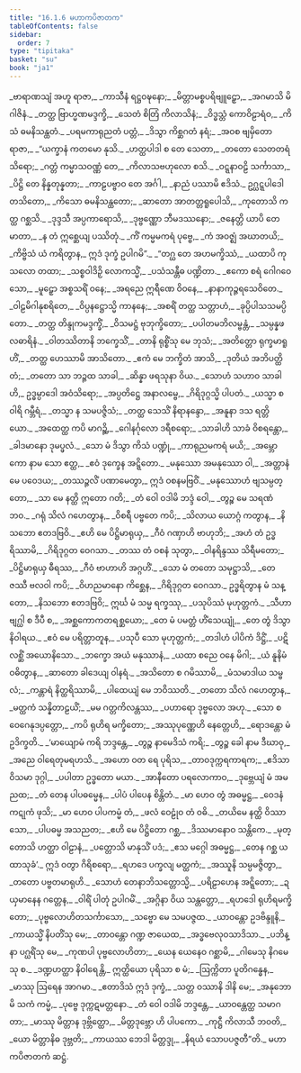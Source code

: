 ```yaml
---
title: "16.1.6 မဟာကပိဇာတက"
tableOfContents: false
sidebar:
  order: 7
type: "tipitaka"
basket: "su"
book: "ja1"
---
```



<DynamicBreadcrumb />

<Division number="178" book="ja1">

<Paragraph number="3438" type="verses" book="ja1">
_ဗာရာဏသျံ အဟူ ရာဇာ,_  
_ကာသီနံ ရဋ္ဌဝဍ္ဎနော;_  
_မိတ္တာမစ္စပရိဗျူဠှော,_  
_အဂမာသိ မိဂါဇိနံ._  

</Paragraph>

</Division>
<Division number="179" book="ja1">

<Paragraph number="3439" type="verses" book="ja1">
_တတ္ထ ဗြာဟ္မဏမဒ္ဒက္ခိ,_  
_သေတံ စိတြံ ကိလာသိနံ;_  
_ဝိဒ္ဓသ္တံ ကောဝိဠာရံဝ,_  
_ကိသံ ဓမနိသန္ထတံ._  

</Paragraph>

</Division>
<Division number="180" book="ja1">

<Paragraph number="3440" type="verses" book="ja1">
_ပရမကာရုညတံ ပတ္တံ,_  
_ဒိသွာ ကိစ္ဆဂတံ နရံ;_  
_အဝစ ဗျမှိတော ရာဇာ,_  
_“ယက္ခာနံ ကတမော နုသိ._  

</Paragraph>

</Division>
<Division number="181" book="ja1">

<Paragraph number="3441" type="verses" book="ja1">
_ဟတ္ထပါဒါ စ တေ သေတာ,_  
_တတော သေတတရံ သိရော;_  
_ဂတ္တံ ကမ္မာသဝဏ္ဏံ တေ,_  
_ကိလာသဗဟုလော စသိ._  

</Paragraph>

</Division>
<Division number="182" book="ja1">

<Paragraph number="3442" type="verses" book="ja1">
_ဝဋ္ဋနာဝဠိ သင်္ကာသာ,_  
_ပိဋ္ဌိ တေ နိန္နတုန္နတာ;_  
_ကာဠပဗ္ဗာဝ တေ အင်္ဂါ,_  
_နာညံ ပဿာမိ ဧဒိသံ._  

</Paragraph>

</Division>
<Division number="183" book="ja1">

<Paragraph number="3443" type="verses" book="ja1">
ဥဂ္ဃဋ္ဋပါဒေါ တသိတော,_  
_ကိသော ဓမနိသန္ထတော;_  
_ဆာတော အာတတ္တရူပေါသိ,_  
_ကုတောသိ ကတ္ထ ဂစ္ဆသိ._  

</Paragraph>

</Division>
<Division number="184" book="ja1">

<Paragraph number="3444" type="verses" book="ja1">
_ဒုဒ္ဒသီ အပ္ပကာရောသိ,_  
_ဒုဗ္ဗဏ္ဏော ဘီမဒဿနော;_  
_ဇနေတ္တိ ယာပိ တေ မာတာ,_  
_န တံ ဣစ္ဆေယျ ပဿိတုံ._  

</Paragraph>

</Division>
<Division number="185" book="ja1">

<Paragraph number="3445" type="verses" book="ja1">
_ကိံ ကမ္မမကရံ ပုဗ္ဗေ,_  
_ကံ အဝဇ္ဈံ အဃာတယိ;_  
_ကိဗ္ဗိသံ ယံ ကရိတွာန,_  
ဣဒံ ဒုက္ခံ ဥပါဂမိ”._  

</Paragraph>

</Division>
<Division number="186" book="ja1">

<Paragraph number="3446" type="verses" book="ja1">
_“တဂ္ဃ တေ အဟမက္ခိဿံ,_  
_ယထာပိ ကုသလော တထာ;_  
_သစ္စဝါဒိဉှိ လောကသ္မိံ,_  
_ပသံသန္တီဓ ပဏ္ဍိတာ._  

</Paragraph>

</Division>
<Division number="187" book="ja1">

<Paragraph number="3447" type="verses" book="ja1">
_ဧကော စရံ ဂေါဂဝေသော,_  
_မူဠှော အစ္စသရိံ ဝနေ;_  
_အရညေ ဣရီဏေ ဝိဝနေ,_  
_နာနာကုဉ္ဇရသေဝိတေ._  

</Paragraph>

</Division>
<Division number="188" book="ja1">

<Paragraph number="3448" type="verses" book="ja1">
_ဝါဠမိဂါနုစရိတေ,_  
_ဝိပ္ပနဋ္ဌောသ္မိ ကာနနေ;_  
_အစရိံ တတ္ထ သတ္တာဟံ,_  
_ခုပ္ပိပါသသမပ္ပိတော._  

</Paragraph>

</Division>
<Division number="189" book="ja1">

<Paragraph number="3449" type="verses" book="ja1">
_တတ္ထ တိန္ဒုကမဒ္ဒက္ခိံ,_  
_ဝိသမဋ္ဌံ ဗုဘုက္ခိတော;_  
_ပပါတမဘိလမ္ဗန္တံ,_  
_သမ္ပန္နဖလဓာရိနံ._  

</Paragraph>

</Division>
<Division number="190" book="ja1">

<Paragraph number="3450" type="verses" book="ja1">
_ဝါတဿိတာနိ ဘက္ခေသိံ,_  
_တာနိ ရုစ္စိံသု မေ ဘုသံ;_  
_အတိတ္တော ရုက္ခမာရူဟိံ,_  
_တတ္ထ ဟေဿာမိ အာသိတော._  

</Paragraph>

</Division>
<Division number="191" book="ja1">

<Paragraph number="3451" type="verses" book="ja1">
_ဧကံ မေ ဘက္ခိတံ အာသိ,_  
_ဒုတိယံ အဘိပတ္ထိတံ;_  
_တတော သာ ဘဉ္ဇထ သာခါ,_  
_ဆိန္နာ ဖရသုနာ ဝိယ._  

</Paragraph>

</Division>
<Division number="192" book="ja1">

<Paragraph number="3452" type="verses" book="ja1">
_သောဟံ သဟာဝ သာခါဟိ,_  
ဥဒ္ဓမ္ပာဒေါ အဝံသိရော;_  
_အပ္ပတိဋ္ဌေ အနာလမ္ဗေ,_  
_ဂိရိဒုဂ္ဂသ္မိ ပါပတံ._  

</Paragraph>

</Division>
<Division number="193" book="ja1">

<Paragraph number="3453" type="verses" book="ja1">
_ယသ္မာ စ ဝါရိ ဂမ္ဘီရံ,_  
_တသ္မာ န သမပဇ္ဇိသံ;_  
_တတ္ထ သေသိံ နိရာနန္ဒော,_  
_အနူနာ ဒသ ရတ္တိယော._  

</Paragraph>

</Division>
<Division number="194" book="ja1">

<Paragraph number="3454" type="verses" book="ja1">
_အထေတ္ထ ကပိ မာဂဉ္ဆိ,_  
_ဂေါနင်္ဂုလော ဒရီစရော;_  
_သာခါဟိ သာခံ ဝိစရန္တော,_  
_ခါဒမာနော ဒုမပ္ဖလံ._  

</Paragraph>

</Division>
<Division number="195" book="ja1">

<Paragraph number="3455" type="verses" book="ja1">
_သော မံ ဒိသွာ ကိသံ ပဏ္ဍုံ,_  
_ကာရုညမကရံ မယိ;_  
_အမ္ဘော ကော နာမ သော ဧတ္ထ,_  
_ဧဝံ ဒုက္ခေန အဋ္ဋိတော._  

</Paragraph>

</Division>
<Division number="196" book="ja1">

<Paragraph number="3456" type="verses" book="ja1">
_မနုဿော အမနုဿော ဝါ,_  
_အတ္တာနံ မေ ပဝေဒယ;_  
_တဿဉ္ဇလိံ ပဏာမေတွာ,_  
ဣဒံ ဝစနမဗြဝိံ._  

</Paragraph>

</Division>
<Division number="197" book="ja1">

<Paragraph number="3457" type="verses" book="ja1">
_မနုဿောဟံ ဗျသမ္ပတ္တော,_  
_သာ မေ နတ္ထိ ဣတော ဂတိ;_  
_တံ ဝေါ ဝဒါမိ ဘဒ္ဒံ ဝေါ,_  
_တွဉ္စ မေ သရဏံ ဘဝ._  

</Paragraph>

</Division>
<Division number="198" book="ja1">

<Paragraph number="3458" type="verses" book="ja1">
_ဂရုံ သိလံ ဂဟေတွာန,_  
_ဝိစရီ ပဗ္ဗတေ ကပိ;_  
_သိလာယ ယောဂ္ဂံ ကတွာန,_  
_နိသဘော ဧတဒဗြဝိ._  

</Paragraph>

</Division>
<Division number="199" book="ja1">

<Paragraph number="3459" type="verses" book="ja1">
_ဧဟိ မေ ပိဋ္ဌိမာရုယှ,_  
_ဂီဝံ ဂဏှာဟိ ဗာဟုဘိ;_  
_အဟံ တံ ဥဒ္ဓရိဿာမိ,_  
_ဂိရိဒုဂ္ဂတ ဝေဂသာ._  

</Paragraph>

</Division>
<Division number="200" book="ja1">

<Paragraph number="3460" type="verses" book="ja1">
_တဿ တံ ဝစနံ သုတွာ,_  
_ဝါနရိန္ဒဿ သိရီမတော;_  
_ပိဋ္ဌိမာရုယှ ဓီရဿ,_  
_ဂီဝံ ဗာဟာဟိ အဂ္ဂဟိံ._  

</Paragraph>

</Division>
<Division number="201" book="ja1">

<Paragraph number="3461" type="verses" book="ja1">
_သော မံ တတော သမုဋ္ဌာသိ,_  
_တေဇဿီ ဗလဝါ ကပိ;_  
_ဝိဟညမာနော ကိစ္ဆေန,_  
_ဂိရိဒုဂ္ဂတ ဝေဂသာ._  

</Paragraph>

</Division>
<Division number="202" book="ja1">

<Paragraph number="3462" book="ja1">
ဥဒ္ဓရိတွာန မံ သန္တော,_  
_နိသဘော ဧတဒဗြဝိ;_  
ဣင်္ဃ မံ သမ္မ ရက္ခဿု,_  
_ပသုပိဿံ မုဟုတ္တကံ._  

</Paragraph>

</Division>
<Division number="203" book="ja1">

<Paragraph number="3463" type="verses" book="ja1">
_သီဟာ ဗျဂ္ဃါ စ ဒီပီ စ,_  
_အစ္ဆကောကတရစ္ဆယော;_  
_တေ မံ ပမတ္တံ ဟိံသေယျုံ,_  
_တေ တွံ ဒိသွာ နိဝါရယ._  

</Paragraph>

</Division>
<Division number="204" book="ja1">

<Paragraph number="3464" type="verses" book="ja1">
_ဧဝံ မေ ပရိတ္တာတူန,_  
_ပသုပီ သော မုဟုတ္တကံ;_  
_တဒါဟံ ပါပိကံ ဒိဋ္ဌိံ,_  
_ပဋိလစ္ဆိံ အယောနိသော._  

</Paragraph>

</Division>
<Division number="205" book="ja1">

<Paragraph number="3465" type="verses" book="ja1">
_ဘက္ခော အယံ မနုဿာနံ,_  
_ယထာ စညေ ဝနေ မိဂါ;_  
_ယံ နူနိမံ ဝဓိတွာန,_  
_ဆာတော ခါဒေယျ ဝါနရံ._  

</Paragraph>

</Division>
<Division number="206" book="ja1">

<Paragraph number="3466" type="verses" book="ja1">
_အသိတော စ ဂမိဿာမိ,_  
_မံသမာဒါယ သမ္ဗလံ;_  
_ကန္တာရံ နိတ္ထရိဿာမိ,_  
_ပါထေယျံ မေ ဘဝိဿတိ._  

</Paragraph>

</Division>
<Division number="207" book="ja1">

<Paragraph number="3467" type="verses" book="ja1">
_တတော သိလံ ဂဟေတွာန,_  
_မတ္ထကံ သန္နိတာဠယိံ;_  
_မမ ဂတ္တကိလန္တဿ,_  
_ပဟာရော ဒုဗ္ဗလော အဟု._  

</Paragraph>

</Division>
<Division number="208" book="ja1">

<Paragraph number="3468" type="verses" book="ja1">
_သော စ ဝေဂေနုဒပ္ပတ္တော,_  
_ကပိ ရုဟိရ မက္ခိတော;_  
_အဿုပုဏ္ဏေဟိ နေတ္တေဟိ,_  
_ရောဒန္တော မံ ဥဒိက္ခတိ._  

</Paragraph>

</Division>
<Division number="209" book="ja1">

<Paragraph number="3469" type="verses" book="ja1">
_‘မာယျောမံ ကရိ ဘဒ္ဒန္တေ,_  
_တွဉ္စ နာမေဒိသံ ကရိ;_  
_တွဉ္စ ခေါ နာမ ဒီဃာဝု,_  
_အညေ ဝါရေတုမရဟသိ._  

</Paragraph>

</Division>
<Division number="210" book="ja1">

<Paragraph number="3470" type="verses" book="ja1">
_အဟော ဝတ ရေ ပုရိသ,_  
_တာဝဒုက္ကရကာရက;_  
_ဧဒိသာ ဝိသမာ ဒုဂ္ဂါ,_  
_ပပါတာ ဥဒ္ဓတော မယာ._  

</Paragraph>

</Division>
<Division number="211" book="ja1">

<Paragraph number="3471" type="verses" book="ja1">
_အာနီတော ပရလောကာဝ,_  
_ဒုဗ္ဘေယျံ မံ အမညထ;_  
_တံ တေန ပါပဓမ္မေန,_  
_ပါပံ ပါပေန စိန္တိတံ._  

</Paragraph>

</Division>
<Division number="212" book="ja1">

<Paragraph number="3472" type="verses" book="ja1">
_မာ ဟေဝ တွံ အဓမ္မဋ္ဌ,_  
_ဝေဒနံ ကဋုကံ ဖုသိ;_  
_မာ ဟေဝ ပါပကမ္မံ တံ,_  
_ဖလံ ဝေဠုံဝ တံ ဝဓိ._  

</Paragraph>

</Division>
<Division number="213" book="ja1">

<Paragraph number="3473" type="verses" book="ja1">
_တယိမေ နတ္ထိ ဝိဿာသော,_  
_ပါပဓမ္မ အသညတ;_  
_ဧဟိ မေ ပိဋ္ဌိတော ဂစ္ဆ,_  
_ဒိဿမာနောဝ သန္တိကေ._  

</Paragraph>

</Division>
<Division number="214" book="ja1">

<Paragraph number="3474" type="verses" book="ja1">
_မုတ္တောသိ ဟတ္ထာ ဝါဠာနံ,_  
_ပတ္တောသိ မာနုသိံ ပဒံ;_  
_ဧသ မဂ္ဂေါ အဓမ္မဋ္ဌ,_  
_တေန ဂစ္ဆ ယထာသုခံ’._  

</Paragraph>

</Division>
<Division number="215" book="ja1">

<Paragraph number="3475" type="verses" book="ja1">
ဣဒံ ဝတွာ ဂိရိစရော,_  
_ရဟဒေ ပက္ခလျ မတ္ထကံ;_  
_အဿူနိ သမ္ပမဇ္ဇိတွာ,_  
_တတော ပဗ္ဗတမာရုဟိ._  

</Paragraph>

</Division>
<Division number="216" book="ja1">

<Paragraph number="3476" type="verses" book="ja1">
_သောဟံ တေနာဘိသတ္တောသ္မိ,_  
_ပရိဠာဟေန အဋ္ဋိတော;_  
_ဍယှမာနေန ဂတ္တေန,_  
_ဝါရိံ ပါတုံ ဥပါဂမိံ._  

</Paragraph>

</Division>
<Division number="217" book="ja1">

<Paragraph number="3477" type="verses" book="ja1">
_အဂ္ဂိနာ ဝိယ သန္တတ္တော,_  
_ရဟဒေါ ရုဟိရမက္ခိတော;_  
_ပုဗ္ဗလောဟိတသင်္ကာသော,_  
_သဗ္ဗော မေ သမပဇ္ဇထ._  

</Paragraph>

</Division>
<Division number="218" book="ja1">

<Paragraph number="3478" type="verses" book="ja1">
_ယာဝန္တော ဥဒဗိန္ဒူနိ,_  
_ကာယသ္မိံ နိပတိံသု မေ;_  
_တာဝန္တော ဂဏ္ဍ ဇာယေထ,_  
_အဒ္ဓဗေလုဝသာဒိသာ._  

</Paragraph>

</Division>
<Division number="219" book="ja1">

<Paragraph number="3479" type="verses" book="ja1">
_ပဘိန္နာ ပဂ္ဃရိံသု မေ,_  
_ကုဏပါ ပုဗ္ဗလောဟိတာ;_  
_ယေန ယေနေဝ ဂစ္ဆာမိ,_  
_ဂါမေသု နိဂမေသု စ._  

</Paragraph>

</Division>
<Division number="220" book="ja1">

<Paragraph number="3480" type="verses" book="ja1">
_ဒဏ္ဍဟတ္ထာ နိဝါရေန္တိ,_  
ဣတ္ထိယော ပုရိသာ စ မံ;_  
_ဩက္ကိတာ ပူတိဂန္ဓေန,_  
_မာဿု ဩရေန အာဂမာ._  

</Paragraph>

</Division>
<Division number="221" book="ja1">

<Paragraph number="3481" type="verses" book="ja1">
_ဧတာဒိသံ ဣဒံ ဒုက္ခံ,_  
_သတ္တ ဝဿာနိ ဒါနိ မေ;_  
_အနုဘောမိ သကံ ကမ္မံ,_  
_ပုဗ္ဗေ ဒုက္ကဋမတ္တနော._  

</Paragraph>

</Division>
<Division number="222" book="ja1">

<Paragraph number="3482" type="verses" book="ja1">
_တံ ဝေါ ဝဒါမိ ဘဒ္ဒန္တေ,_  
_ယာဝန္တေတ္ထ သမာဂတာ;_  
_မာဿု မိတ္တာန ဒုဗ္ဘိတ္ထော,_  
_မိတ္တဒုဗ္ဘော ဟိ ပါပကော._  

</Paragraph>

</Division>
<Division number="223" book="ja1">

<Paragraph number="3483" type="verses" book="ja1">
_ကုဋ္ဌီ ကိလာသီ ဘဝတိ,_  
_ယော မိတ္တာနိဓ ဒုဗ္ဘတိ;_  
_ကာယဿ ဘေဒါ မိတ္တဒ္ဒု,_  
_နိရယံ သောပပဇ္ဇတီ”တိ._  


</Paragraph>
</Division>

<Paragraph number="3484" type="center" book="ja1">
မဟာကပိဇာတကံ ဆဋ္ဌံ.
</Paragraph>